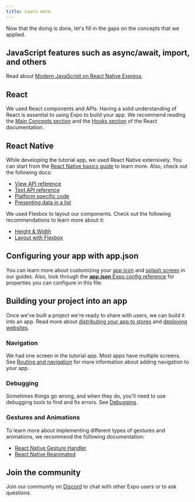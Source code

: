 ```yaml
---
title: Learn more
---
```


Now that the doing is done, let's fill in the gaps on the concepts that we applied.

## JavaScript features such as async/await, import, and others

Read about [Modern JavaScript on React Native Express](https://www.reactnative.express/javascript/features).

## React

We used React components and APIs. Having a solid understanding of React is essential to using Expo to build your app. We recommend reading the [Main Concepts section](https://react.dev/learn) and the [Hooks section](https://react.dev/reference/react) of the React documentation.

## React Native

While developing the tutorial app, we used React Native extensively. You can start from the [React Native basics guide](https://reactnative.dev/docs/getting-started) to learn more. Also, check out the following docs:

- [View API reference](https://reactnative.dev/docs/view)
- [Text API reference](https://reactnative.dev/docs/text)
- [Platform specific code](https://reactnative.dev/docs/platform-specific-code)
- [Presenting data in a list](https://reactnative.dev/docs/using-a-listview)

We used Flexbox to layout our components. Check out the following recommendations to learn more about it:

- [Height & Width](https://reactnative.dev/docs/height-and-width)
- [Layout with Flexbox](https://reactnative.dev/docs/flexbox)

## Configuring your app with app.json

You can learn more about customizing your [app icon](/develop/user-interface/app-icons/) and [splash screen](/develop/user-interface/splash-screen/) in our guides. Also, look through the [**app.json** Expo config reference](/workflow/configuration) for properties you can configure in this file.

## Building your project into an app

Once we've built a project we're ready to share with users, we can build it into an app. Read more about [distributing your app to stores](/deploy/build-project/) and [deploying websites](/distribution/publishing-websites).

### Navigation

We had one screen in the tutorial app. Most apps have multiple screens. See [Routing and navigation](/guides/routing-and-navigation/) for more information about adding navigation to your app.

### Debugging

Sometimes things go wrong, and when they do, you'll need to use debugging tools to find and fix errors. See [Debugging](/debugging/runtime-issue/).

### Gestures and Animations

To learn more about implementing different types of gestures and animations, we recommend the following documentation:

- [React Native Gesture Handler](https://docs.swmansion.com/react-native-gesture-handler/docs/)
- [React Native Reanimated](https://docs.swmansion.com/react-native-reanimated/docs)

## Join the community

Join our community on [Discord](https://chat.expo.dev/) to chat with other Expo users or to ask questions.
